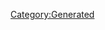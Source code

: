 {{Texts/Music
 |ID=108
 |MusicName=ANGEL VOICE
 |OfficialName=ANGEL VOICE
 |VocalName=Fire Bomber
 |VocalNameLF=Fire Bomber
 |Description=作品：マクロス ダイナマイト7

歌手：Fire Bomber

作詞：K.INOJO
作曲：菅野よう子
 |BuyURL=https://recochoku.jp/song/S14224300/single?ds=34294998
 |StoryDesc=密漁団母艦が発射した反応弾を飲み込み、その爆発にも
悠然と耐えた白い銀河クジラの生命力。その姿に改めて
感動したバサラは、再び銀河クジラの前で歌い始める。

そして、バサラの歌に呼応するかのように銀河クジラは
鳴き声を上げた。そう、まるで歌っているかのように…
 |StoryTitle=「歌った…！クジラが！」
 |BannerId=0
 |AnmStoreURL=
}}
[[Category:Generated]]
